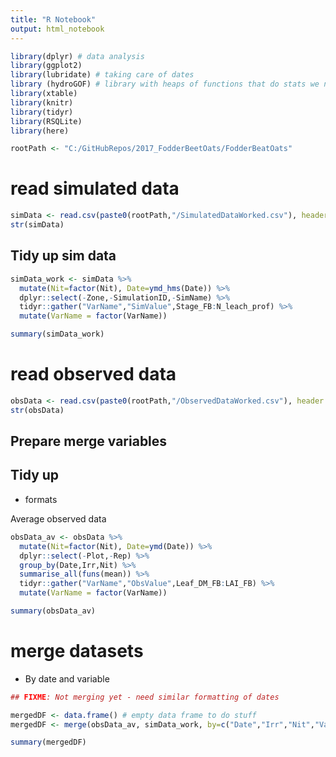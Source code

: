```yaml
---
title: "R Notebook"
output: html_notebook
---
```


```r
library(dplyr) # data analysis
library(ggplot2)
library(lubridate) # taking care of dates
library (hydroGOF) # library with heaps of functions that do stats we need
library(xtable)
library(knitr)
library(tidyr)
library(RSQLite)
library(here)
```

```r
rootPath <- "C:/GitHubRepos/2017_FodderBeetOats/FodderBeatOats"
```




# read simulated data
```r
simData <- read.csv(paste0(rootPath,"/SimulatedDataWorked.csv"), header = TRUE)
str(simData)
```

## Tidy up sim data

```r
simData_work <- simData %>%
  mutate(Nit=factor(Nit), Date=ymd_hms(Date)) %>%
  dplyr::select(-Zone,-SimulationID,-SimName) %>%
  tidyr::gather("VarName","SimValue",Stage_FB:N_leach_prof) %>%
  mutate(VarName = factor(VarName))

summary(simData_work)
```

# read observed data
```r
obsData <- read.csv(paste0(rootPath,"/ObservedDataWorked.csv"), header = TRUE)
str(obsData)
```

## Prepare merge variables

## Tidy up

- formats

Average observed data
```r
obsData_av <- obsData %>%
  mutate(Nit=factor(Nit), Date=ymd(Date)) %>%
  dplyr::select(-Plot,-Rep) %>%
  group_by(Date,Irr,Nit) %>%
  summarise_all(funs(mean)) %>%
  tidyr::gather("VarName","ObsValue",Leaf_DM_FB:LAI_FB) %>%
  mutate(VarName = factor(VarName))

summary(obsData_av)
```

# merge datasets

- By date and variable
```r
## FIXME: Not merging yet - need similar formatting of dates

mergedDF <- data.frame() # empty data frame to do stuff
mergedDF <- merge(obsData_av, simData_work, by=c("Date","Irr","Nit","VarName"))

summary(mergedDF)
```

